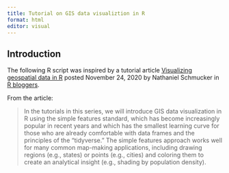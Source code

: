 ```yaml
---
title: Tutorial on GIS data visualiztion in R
format: html
editor: visual
---
```


<h2>Introduction</h2>

The following R script was inspired by a tutorial article [Visualizing geospatial data in R](https://www.r-bloggers.com/2020/11/visualizing-geospatial-data-in-r-part-1-finding-loading-and-cleaning-data/) posted November 24, 2020 by Nathaniel Schmucker in [R bloggers](https://www.r-bloggers.com/).

From the article:

> In the tutorials in this series, we will introduce GIS data visualization in R using the simple features standard, which has become increasingly popular in recent years and which has the smallest learning curve for those who are already comfortable with data frames and the principles of the “tidyverse.” The simple features approach works well for many common map-making applications, including drawing regions (e.g., states) or points (e.g., cities) and coloring them to create an analytical insight (e.g., shading by population density).
